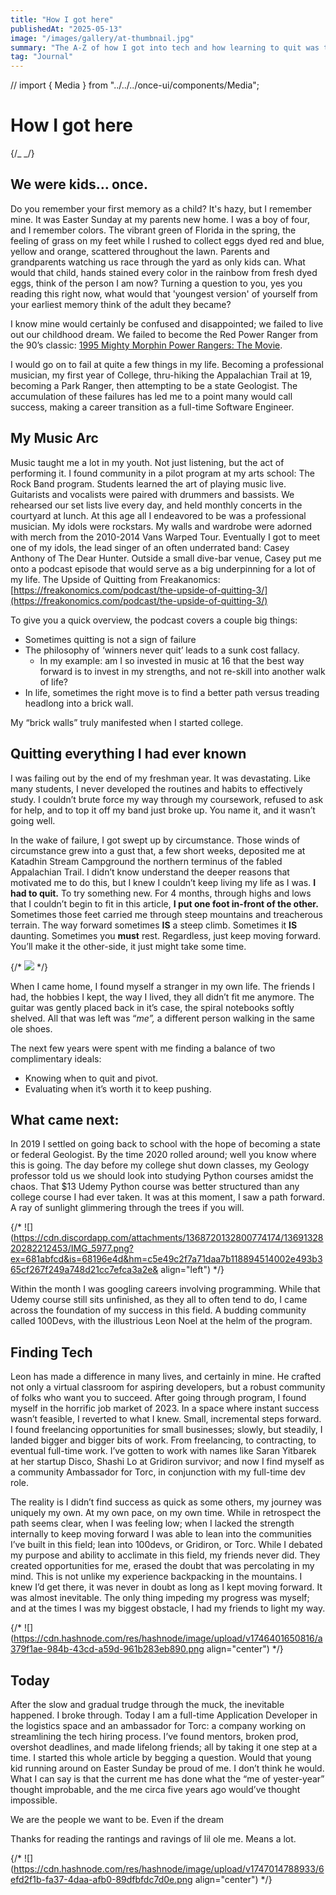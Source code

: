 ```yaml
---
title: "How I got here"
publishedAt: "2025-05-13"
image: "/images/gallery/at-thumbnail.jpg"
summary: "The A-Z of how I got into tech and how learning to quit was the best thing I ever did."
tag: "Journal"
---
```


// import { Media } from "../../../once-ui/components/Media";

# How I got here

{/_ <Media
  src="/images/gallery/at-thumbnail.jpg"
  alt="A photo of a hiker standing on a mountain peak, arms raised in triumph, with a breathtaking view of the valley below."
  width={800}
  height={450}
/> _/}

## We were kids… once.

Do you remember your first memory as a child? It's hazy, but I remember mine. It was Easter Sunday at my parents new home. I was a boy of four, and I remember colors. The vibrant green of Florida in the spring, the feeling of grass on my feet while I rushed to collect eggs dyed red and blue, yellow and orange, scattered throughout the lawn. Parents and grandparents watching us race through the yard as only kids can. What would that child, hands stained every color in the rainbow from fresh dyed eggs, think of the person I am now? Turning a question to you, yes you reading this right now, what would that 'youngest version' of yourself from your earliest memory think of the adult they became?

I know mine would certainly be confused and disappointed; we failed to live out our childhood dream. We failed to become the Red Power Ranger from the 90’s classic: [1995 Mighty Morphin Power Rangers: The Movie](https://www.imdb.com/title/tt0113820/characters/nm0290969/?ref_=tt_cst_c_4).

I would go on to fail at quite a few things in my life. Becoming a professional musician, my first year of College, thru-hiking the Appalachian Trail at 19, becoming a Park Ranger, then attempting to be a state Geologist. The accumulation of these failures has led me to a point many would call success, making a career transition as a full-time Software Engineer.

## My Music Arc

Music taught me a lot in my youth. Not just listening, but the act of performing it. I found community in a pilot program at my arts school: The Rock Band program. Students learned the art of playing music live. Guitarists and vocalists were paired with drummers and bassists. We rehearsed our set lists live every day, and held monthly concerts in the courtyard at lunch. At this age all I endeavored to be was a professional musician. My idols were rockstars. My walls and wardrobe were adorned with merch from the 2010-2014 Vans Warped Tour. Eventually I got to meet one of my idols, the lead singer of an often underrated band: Casey Anthony of The Dear Hunter. Outside a small dive-bar venue, Casey put me onto a podcast episode that would serve as a big underpinning for a lot of my life. The Upside of Quitting from Freakanomics: [https://freakonomics.com/podcast/the-upside-of-quitting-3/](https://freakonomics.com/podcast/the-upside-of-quitting-3/)

To give you a quick overview, the podcast covers a couple big things:

- Sometimes quitting is not a sign of failure
- The philosophy of ‘winners never quit’ leads to a sunk cost fallacy.
  - In my example: am I so invested in music at 16 that the best way forward is to invest in my strengths, and not re-skill into another walk of life?
- In life, sometimes the right move is to find a better path versus treading headlong into a brick wall.

My “brick walls” truly manifested when I started college.

## Quitting everything I had ever known

I was failing out by the end of my freshman year. It was devastating. Like many students, I never developed the routines and habits to effectively study. I couldn’t brute force my way through my coursework, refused to ask for help, and to top it off my band just broke up. You name it, and it wasn’t going well.

In the wake of failure, I got swept up by circumstance. Those winds of circumstance grew into a gust that, a few short weeks, deposited me at Katadhin Stream Campground the northern terminus of the fabled Appalachian Trail. I didn’t know understand the deeper reasons that motivated me to do this, but I knew I couldn’t keep living my life as I was. **I had to quit.** To try something new. For 4 months, through highs and lows that I couldn’t begin to fit in this article, **I put one foot in-front of the other.** Sometimes those feet carried me through steep mountains and treacherous terrain. The way forward sometimes **IS** a steep climb. Sometimes it **IS** daunting. Sometimes you **must** rest. Regardless, just keep moving forward. You’ll make it the other-side, it just might take some time.

{/* <img src='![](https://cdn.hashnode.com/res/hashnode/image/upload/v1746400431180/13a3ed1a-819c-412e-8ce1-ff42380e39bc.jpeg align="center")'> */}

When I came home, I found myself a stranger in my own life. The friends I had, the hobbies I kept, the way I lived, they all didn’t fit me anymore. The guitar was gently placed back in it’s case, the spiral notebooks softly shelved. All that was left was “_me”,_ a different person walking in the same ole shoes.

The next few years were spent with me finding a balance of two complimentary ideals:

- Knowing when to quit and pivot.
- Evaluating when it’s worth it to keep pushing.

## What came next:

In 2019 I settled on going back to school with the hope of becoming a state or federal Geologist. By the time 2020 rolled around; well you know where this is going. The day before my college shut down classes, my Geology professor told us we should look into studying Python courses amidst the chaos. That $13 Udemy Python course was better structured than any college course I had ever taken. It was at this moment, I saw a path forward. A ray of sunlight glimmering through the trees if you will.

{/* ![](https://cdn.discordapp.com/attachments/1368720132800774174/1369132820282212453/IMG_5977.png?ex=681abfcd&is=68196e4d&hm=c5e49c2f7a71daa7b118894514002e493b365cf267f249a748d21cc7efca3a2e& align="left") */}

Within the month I was googling careers involving programming. While that Udemy course still sits unfinished, as they all to often tend to do, I came across the foundation of my success in this field. A budding community called 100Devs, with the illustrious Leon Noel at the helm of the program.

## Finding Tech

Leon has made a difference in many lives, and certainly in mine. He crafted not only a virtual classroom for aspiring developers, but a robust community of folks who want you to succeed. After going through program, I found myself in the horrific job market of 2023. In a space where instant success wasn’t feasible, I reverted to what I knew. Small, incremental steps forward. I found freelancing opportunities for small businesses; slowly, but steadily, I landed bigger and bigger bits of work. From freelancing, to contracting, to eventual full-time work. I’ve gotten to work with names like Saran Yitbarek at her startup Disco, Shashi Lo at Gridiron survivor; and now I find myself as a community Ambassador for Torc, in conjunction with my full-time dev role.

The reality is I didn’t find success as quick as some others, my journey was uniquely my own. At my own pace, on my own time. While in retrospect the path seems clear, when I was feeling low; when I lacked the strength internally to keep moving forward I was able to lean into the communities I’ve built in this field; lean into 100devs, or Gridiron, or Torc. While I debated my purpose and ability to acclimate in this field, my friends never did. They created opportunities for me, erased the doubt that was percolating in my mind. This is not unlike my experience backpacking in the mountains. I knew I’d get there, it was never in doubt as long as I kept moving forward. It was almost inevitable. The only thing impeding my progress was myself; and at the times I was my biggest obstacle, I had my friends to light my way.

{/* ![](https://cdn.hashnode.com/res/hashnode/image/upload/v1746401650816/a379f1ae-984b-43cd-a59d-961b283eb890.png align="center") */}

## Today

After the slow and gradual trudge through the muck, the inevitable happened. I broke through. Today I am a full-time Application Developer in the logistics space and an ambassador for Torc: a company working on streamlining the tech hiring process. I’ve found mentors, broken prod, overshot deadlines, and made lifelong friends; all by taking it one step at a time. I started this whole article by begging a question. Would that young kid running around on Easter Sunday be proud of me. I don’t think he would. What I can say is that the current me has done what the “me of yester-year” thought improbable, and the me circa five years ago would’ve thought impossible.

We are the people we want to be. Even if the dream

Thanks for reading the rantings and ravings of lil ole me. Means a lot.

{/* ![](https://cdn.hashnode.com/res/hashnode/image/upload/v1747014788933/6efd2f1b-fa37-4daa-afb0-89dfbfdc7d0e.png align="center") */}

